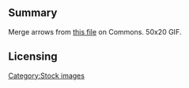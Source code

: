 == Summary ==
Merge arrows from [https://commons.wikimedia.org/wiki/File:Merge-arrows.gif this file] on Commons. 50x20 GIF.

== Licensing ==
{{PD}}

[[Category:Stock images]]